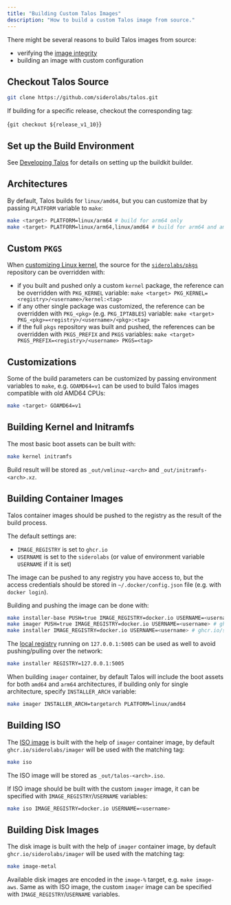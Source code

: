 ```yaml
---
title: "Building Custom Talos Images"
description: "How to build a custom Talos image from source."
---
```



There might be several reasons to build Talos images from source:

* verifying the [image integrity](../../security/verifying-images)
* building an image with custom configuration

## Checkout Talos Source

```bash
git clone https://github.com/siderolabs/talos.git
```

If building for a specific release, checkout the corresponding tag:

<CodeBlock lang="sh">{`git checkout ${release_v1_10}`}</CodeBlock>

## Set up the Build Environment

See [Developing Talos](./developing-talos) for details on setting up the buildkit builder.

## Architectures

By default, Talos builds for `linux/amd64`, but you can customize that by passing `PLATFORM` variable to `make`:

```bash
make <target> PLATFORM=linux/arm64 # build for arm64 only
make <target> PLATFORM=linux/arm64,linux/amd64 # build for arm64 and amd64, container images will be multi-arch
```

## Custom `PKGS`

When [customizing Linux kernel]( ./customizing-the-kernel), the source for the [`siderolabs/pkgs`](https://github.com/siderolabs/pkgs) repository can
be overridden with:

* if you built and pushed only a custom `kernel` package, the reference can be overridden with `PKG_KERNEL` variable: `make <target> PKG_KERNEL=<registry>/<username>/kernel:<tag>`
* if any other single package was customized, the reference can be overridden with `PKG_<pkg>` (e.g. `PKG_IPTABLES`) variable: `make <target> PKG_<pkg>=<registry>/<username>/<pkg>:<tag>`
* if the full `pkgs` repository was built and pushed, the references can be overridden with `PKGS_PREFIX` and `PKGS` variables: `make <target> PKGS_PREFIX=<registry>/<username> PKGS=<tag>`

## Customizations

Some of the build parameters can be customized by passing environment variables to `make`, e.g. `GOAMD64=v1` can be used to build
Talos images compatible with old AMD64 CPUs:

```bash
make <target> GOAMD64=v1
```

## Building Kernel and Initramfs

The most basic boot assets can be built with:

```bash
make kernel initramfs
```

Build result will be stored as `_out/vmlinuz-<arch>` and `_out/initramfs-<arch>.xz`.

## Building Container Images

Talos container images should be pushed to the registry as the result of the build process.

The default settings are:

* `IMAGE_REGISTRY` is set to `ghcr.io`
* `USERNAME` is set to the `siderolabs` (or value of environment variable `USERNAME` if it is set)

The image can be pushed to any registry you have access to, but the access credentials should be stored in `~/.docker/config.json` file (e.g. with `docker login`).

Building and pushing the image can be done with:

```bash
make installer-base PUSH=true IMAGE_REGISTRY=docker.io USERNAME=<username> # ghcr.io/siderolabs/installer-base
make imager PUSH=true IMAGE_REGISTRY=docker.io USERNAME=<username> # ghcr.io/siderolabs/imager
make installer IMAGE_REGISTRY=docker.io USERNAME=<username> # ghcr.io/siderolabs/installer
```

The [local registry](./developing-talos) running on `127.0.0.1:5005` can be used as well to avoid pushing/pulling over the network:

```bash
make installer REGISTRY=127.0.0.1:5005
```

When building `imager` container, by default Talos will include the boot assets for both `amd64` and `arm64` architectures, if building only for single architecture, specify `INSTALLER_ARCH` variable:

```bash
make imager INSTALLER_ARCH=targetarch PLATFORM=linux/amd64
```

## Building ISO

The [ISO image](../../platform-specific-installations/boot-assets) is built with the help of `imager` container image, by default `ghcr.io/siderolabs/imager` will be used with the matching tag:

```bash
make iso
```

The ISO image will be stored as `_out/talos-<arch>.iso`.

If ISO image should be built with the custom `imager` image, it can be specified with `IMAGE_REGISTRY`/`USERNAME` variables:

```bash
make iso IMAGE_REGISTRY=docker.io USERNAME=<username>
```

## Building Disk Images

The disk image is built with the help of `imager` container image, by default `ghcr.io/siderolabs/imager` will be used with the matching tag:

```bash
make image-metal
```

Available disk images are encoded in the `image-%` target, e.g. `make image-aws`.
Same as with ISO image, the custom `imager` image can be specified with `IMAGE_REGISTRY`/`USERNAME` variables.
